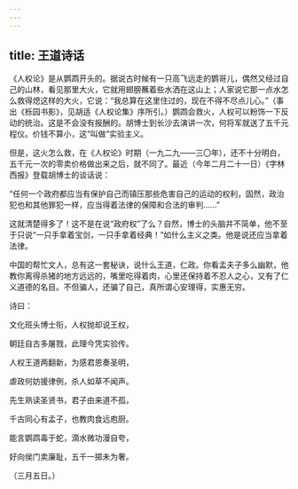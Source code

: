 ```yaml
---
---
---
```

title: 王道诗话
---



《人权论》是从鹦鹉开头的。据说古时候有一只高飞远走的鹦哥儿，偶然又经过自己的山林，看见那里大火，它就用翅膀蘸着些水洒在这山上；人家说它那一点水怎么救得熄这样的大火，它说：“我总算在这里住过的，现在不得不尽点儿心。”（事出《栎园书影》，见胡适《人权论集》序所引。）鹦鹉会救火，人权可以粉饰一下反动的统治。这是不会没有报酬的。胡博士到长沙去演讲一次，何将军就送了五千元程仪。价钱不算小，这“叫做”实验主义。

但是，这火怎么救，在《人权论》时期（一九二九——三〇年），还不十分明白，五千元一次的零卖价格做出来之后，就不同了。最近（今年二月二十一日）《字林西报》登载胡博士的谈话说：

“任何一个政府都应当有保护自己而镇压那些危害自己的运动的权利，固然，政治犯也和其他罪犯一样，应当得着法律的保障和合法的审判……”

这就清楚得多了！这不是在说“政府权”了么？自然，博士的头脑并不简单，他不至于只说“一只手拿着宝剑，一只手拿着经典！”如什么主义之类。他是说还应当拿着法律。

中国的帮忙文人，总有这一套秘诀，说什么王道，仁政。你看孟夫子多么幽默，他教你离得杀猪的地方远远的，嘴里吃得着肉，心里还保持着不忍人之心，又有了仁义道德的名目。不但骗人，还骗了自己，真所谓心安理得，实惠无穷。

诗曰：

文化班头博士衔，人权抛却说王权，

朝廷自古多屠戮，此理今凭实验传。

人权王道两翻新，为感君恩奏圣明，

虐政何妨援律例，杀人如草不闻声。

先生熟读圣贤书，君子由来道不孤，

千古同心有孟子，也教肉食远庖厨。

能言鹦鹉毒于蛇，滴水微功漫自夸，

好向侯门卖廉耻，五千一掷未为奢。

（三月五日。）